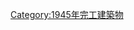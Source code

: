 {{Commonscat|Bridges completed in 1945}}
{{Cat nav 10years|20世紀橋梁|1945||年完工橋梁}}

[[Category:1945年完工建築物|Category:1945年完工建築物]]